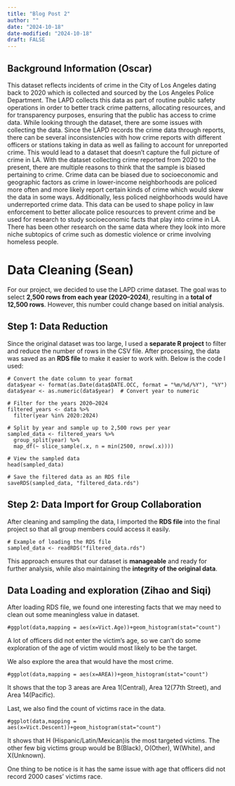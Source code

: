 ```yaml
---
title: "Blog Post 2"
author: ""
date: "2024-10-18"
date-modified: "2024-10-18"
draft: FALSE
---
```


## Background Information (Oscar)

This dataset reflects incidents of crime in the City of Los Angeles dating back to 2020 which is collected and sourced by the Los Angeles Police Department. The LAPD collects this data as part of routine public safety operations in order to better track crime patterns, allocating resources, and for transparency purposes, ensuring that the public has access to crime data. While looking through the dataset, there are some issues with collecting the data. Since the LAPD records the crime data through reports, there can be several inconsistencies with how crime reports with different officers or stations taking in data as well as failing to account for unreported crime. This would lead to a dataset that doesn’t capture the full picture of crime in LA. With the dataset collecting crime reported from 2020 to the present, there are multiple reasons to think that the sample is biased pertaining to crime. Crime data can be biased due to socioeconomic and geographic factors as crime in lower-income neighborhoods are policed more often and more likely report certain kinds of crime which would skew the data in some ways. Additionally, less policed neighborhoods would have underreported crime data. This data can be used to shape policy in law enforcement to better allocate police resources to prevent crime and be used for research to study socioeconomic facts that play into crime in LA. There has been other research on the same data where they look into more niche subtopics of crime such as domestic violence or crime involving homeless people.


# Data Cleaning (Sean)

For our project, we decided to use the LAPD crime dataset. The goal was to select **2,500 rows from each year (2020–2024)**, resulting in a **total of 12,500 rows**. However, this number could change based on initial analysis.

## Step 1: Data Reduction  
Since the original dataset was too large, I used a **separate R project** to filter and reduce the number of rows in the CSV file. After processing, the data was saved as an **RDS file** to make it easier to work with. Below is the code I used:

    # Convert the date column to year format
    data$year <- format(as.Date(data$DATE.OCC, format = "%m/%d/%Y"), "%Y")
    data$year <- as.numeric(data$year)  # Convert year to numeric

    # Filter for the years 2020–2024
    filtered_years <- data %>%
      filter(year %in% 2020:2024)

    # Split by year and sample up to 2,500 rows per year
    sampled_data <- filtered_years %>%
      group_split(year) %>%
      map_df(~ slice_sample(.x, n = min(2500, nrow(.x))))

    # View the sampled data
    head(sampled_data)

    # Save the filtered data as an RDS file
    saveRDS(sampled_data, "filtered_data.rds")

## Step 2: Data Import for Group Collaboration

After cleaning and sampling the data, I imported the **RDS file** into the final project so that all group members could access it easily.

    # Example of loading the RDS file
    sampled_data <- readRDS("filtered_data.rds")

This approach ensures that our dataset is **manageable** and ready for further analysis, while also maintaining the **integrity of the original data**. 

## Data Loading and exploration (Zihao and Siqi)
After loading RDS file, we found one interesting facts that we may need to clean out some meaningless value in dataset.

    #ggplot(data,mapping = aes(x=Vict.Age))+geom_histogram(stat="count")

A lot of officers did not enter the victim's age, so we can't do some exploration of the age of victim would most likely to be the target.

We also explore the area that would have the most crime. 

    #ggplot(data,mapping = aes(x=AREA))+geom_histogram(stat="count")
    
It shows that the top 3 areas are Area 1(Central), Area 12(77th Street), and Area 14(Pacific).

Last, we also find the count of victims race in the data. 

    #ggplot(data,mapping = aes(x=Vict.Descent))+geom_histogram(stat="count")
  
It shows that H (Hispanic/Latin/Mexican)is the most targeted victims. The other few big victims group would be B(Black), O(Other), W(White), and X(Unknown).

One thing to be notice is it has the same issue with age that officers did not record 2000 cases' victims race. 




